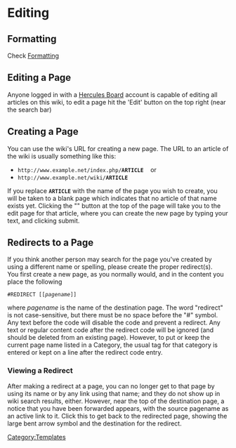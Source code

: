 = Editing =
== Formatting ==
Check [http://www.mediawiki.org/wiki/Help:Formatting Formatting]
== Editing a Page ==
Anyone logged in with a [http://herc.ws/board/ Hercules Board] account is capable of editing all articles on this wiki, to edit a page hit the 'Edit' button on the top right (near the search bar)
== Creating a Page ==
You can use the wiki's URL for creating a new page. The URL to an article of the wiki is usually something like this:
*<code><nowiki>http://www.example.net/index.php/</nowiki>'''ARTICLE'''</code> &nbsp;&nbsp; or
*<code><nowiki>http://www.example.net/wiki/</nowiki>'''ARTICLE'''</code>

If you replace <code>'''ARTICLE'''</code> with the name of the page you wish to create, you will be taken to a blank page which indicates that no article of that name exists yet. Clicking the "{{int:edit}}" button at the top of the page will take you to the edit page for that article, where you can create the new page by typing your text, and clicking submit.
== Redirects to a Page ==
If you think another person may search for the page you've created by using a different name or spelling, please create the proper redirect(s).<br/>
You first create a new page, as you normally would, and in the content you place the following
 <nowiki>#REDIRECT [[</nowiki>''pagename''<nowiki>]]</nowiki>
where ''pagename'' is the name of the destination page. The word "redirect" is not case-sensitive, but there must be no space before the "#" symbol. Any text before the code will disable the code and prevent a redirect. Any text or regular content code after the redirect code will be ignored (and should be deleted from an existing page). However, to put or keep the current page name listed in a Category, the usual tag for that category is entered or kept on a line after the redirect code entry.
=== Viewing a Redirect ===
After making a redirect at a page, you can no longer get to that page by using its name or by any link using that name; and they do not show up in wiki search results, either. However, near the top of the destination page, a notice that you have been forwarded appears, with the source pagename as an active link to it. Click this to get back to the redirected page, showing the large bent arrow symbol and the destination for the redirect.
[[Category:Templates]]